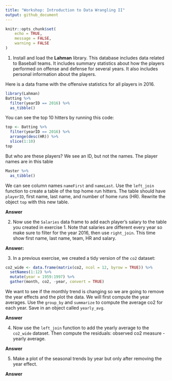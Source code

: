 ```yaml
---
title: "Workshop: Introduction to Data Wrangling II"
output: github_document
---
```


```r
knitr::opts_chunk$set(
	echo = TRUE,
	message = FALSE,
	warning = FALSE
)
```


1. Install and load the __Lahman__ library. This database includes data related to Baseball teams. It includes summary statistics about how the players performed on offense and defense for several years. It also includes personal information about the players.

Here is a data frame with the offensive statistics for all players in 2016.

```r
library(Lahman)
Batting %>% 
  filter(yearID == 2016) %>% 
  as_tibble()
```
  
You can see the top 10 hitters by running this code:
  
```r
top <- Batting %>% 
  filter(yearID == 2016) %>%
  arrange(desc(HR)) %>%
  slice(1:10)
top
```

But who are these players? We see an ID, but not the names. The player names are in this table

```r
Master %>% 
  as_tibble()
```

We can see column names `nameFirst` and `nameLast`. Use the `left_join` function to create a table of the top home run hitters. The table should have `playerID`, first name, last name, and number of home runs (HR).  Rewrite the object `top` with this new table.

__Answer__

2. Now use the `Salaries` data frame to add each player's salary to the table you created in exercise 1. Note that salaries are different every year so make sure to filter for the year 2016, then use `right_join`. This time show first name, last name, team, HR and salary.

__Answer:__

3. In a previous exercise, we created a tidy version of the `co2` dataset:

```r
co2_wide <- data.frame(matrix(co2, ncol = 12, byrow = TRUE)) %>% 
  setNames(1:12) %>%
  mutate(year = 1959:1997) %>%
  gather(month, co2, -year, convert = TRUE)
```

We want to see if the monthly trend is changing so we are going to remove the year effects and the plot the data. We will first compute the year averages. Use the `group_by` and `summarize` to compute the average co2 for each year. Save in an object called `yearly_avg`.

__Answer__

4. Now use the `left_join` function to add the yearly average to the `co2_wide` dataset. Then compute the residuals: observed co2 measure - yearly average.

__Answer__

5. Make a plot of the seasonal trends by year but only after removing the year effect.

__Answer__
